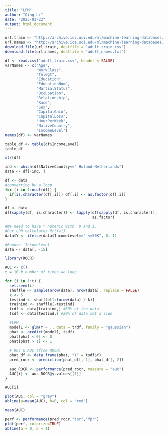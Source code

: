 ```yaml
---
title: "LPM"
author: "Qing Li"
date: "2023-03-22"
output: html_document
---
```


```r
url.train <- "http://archive.ics.uci.edu/ml/machine-learning-databases/adult/adult.data"
url.names <- "http://archive.ics.uci.edu/ml/machine-learning-databases/adult/adult.names"
download.file(url.train, destfile = "adult_train.csv")
download.file(url.names, destfile = "adult_names.txt")
```


```r
df <- read.csv("adult_train.csv", header = FALSE)
varNames <- c("Age",
              "WorkClass",
              "fnlwgt",
              "Education",
              "EducationNum",
              "MartialStatus",
              "Occupation",
              "Relationship",
              "Race",
              "Sex",
              "CapitalGain",
              "CapitalLoss",
              "HourPerWeek",
              "NativeCountry",
              "IncomeLevel")
names(df) <- varNames
```

```r
table_df <- table(df$IncomeLevel)
table_df
```

```r
str(df)
```

```r
ind <- which(df$NativeCountry==" Holand-Netherlands")
data <- df[-ind, ]
```


```r
df <- data
#converting by a loop
for (i in 1:ncol(df)) {
  if(is.character(df[,i])) df[,i] <- as.factor(df[,i])
}

df <- data
df[sapply(df, is.character)] <- lapply(df[sapply(df, is.character)],
                                       as.factor)
```


```r
#We need to have Y numeric with  0 and 1.
#Our LPM calculates Pr(Y=1)
data$Y <- ifelse(data$IncomeLevel==" <=50K", 0, 1)

#Remove `IncomeLevel`
data <- data[, -15]
```


```r

library(ROCR)

AUC <- c()
t = 10 # number of times we loop

for (i in 1:t) {
  set.seed(i)
  shuffle <- sample(nrow(data), nrow(data), replace = FALSE)
  k <- 5
  testind <- shuffle[1:(nrow(data) / k)]
  trainind <- shuffle[-testind]
  trdf <- data[trainind,] #80% of the data
  tsdf <- data[testind,] #20% of data set a side

  #LPM
  model1 <- glm(Y ~ ., data = trdf, family = "gaussian")
  phat <- predict(model1, tsdf)
  phat[phat < 0] <- 0
  phat[phat > 1] <- 1
  
  # ROC & AUC (from ROCR)
  phat_df <- data.frame(phat, "Y" = tsdf$Y)
  pred_rocr <- prediction(phat_df[, 1], phat_df[, 2])
  
  auc_ROCR <- performance(pred_rocr, measure = "auc")
  AUC[i] <- auc_ROCR@y.values[[1]]
}

AUC[i]

```

```r
plot(AUC, col = "grey")
abline(a=mean(AUC), b=0, col = "red")
```


```r
mean(AUC)
```


```r

perf <- performance(pred_rocr,"tpr","fpr")
plot(perf, colorize=TRUE)
abline(a = 0, b = 1)
```





